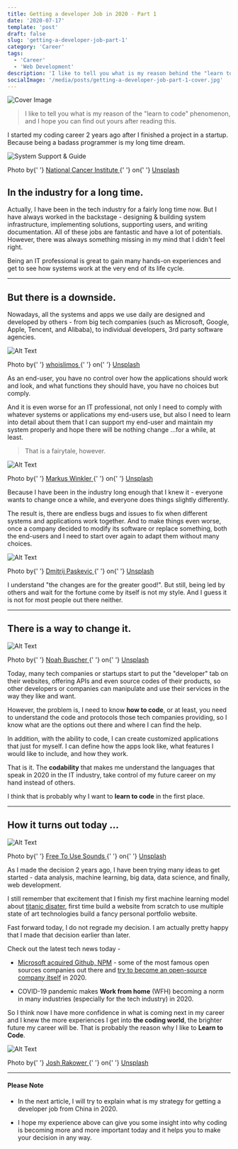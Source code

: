 ```yaml
---
title: Getting a developer Job in 2020 - Part 1
date: '2020-07-17'
template: 'post'
draft: false
slug: 'getting-a-developer-job-part-1'
category: 'Career'
tags:
  - 'Career'
  - 'Web Development'
description: 'I like to tell you what is my reason behind the "learn to code" phenomenon, and I hope you can find out yours.'
socialImage: '/media/posts/getting-a-developer-job-part-1-cover.jpg'
---
```


![Cover Image](/media/posts/getting-a-developer-job-part-1-cover.jpg)

> I like to tell you what is my reason of the "learn to code" phenomenon, and I hope you can find out yours after reading this.

I started my coding career 2 years ago after I finished a project in a startup. Because being a badass programmer is my long time dream.

![System Support & Guide](https://dev-to-uploads.s3.amazonaws.com/i/ui8ji4gklpxlghdavo21.jpg)

<div>
  Photo by{' '}
  <a href="https://unsplash.com/@nci?utm_source=unsplash&amp;utm_medium=referral&amp;utm_content=creditCopyText">
    National Cancer Institute
  </a>{' '}
  on{' '}
  <a href="https://unsplash.com/s/photos/it-system-programming?utm_source=unsplash&amp;utm_medium=referral&amp;utm_content=creditCopyText">
    Unsplash
  </a>
</div>

## In the industry for a long time.

Actually, I have been in the tech industry for a fairly long time now. But I have always worked in the backstage - designing & building system infrastructure, implementing solutions, supporting users, and writing documentation. All of these jobs are fantastic and have a lot of potentials. However, there was always something missing in my mind that I didn't feel right.

Being an IT professional is great to gain many hands-on experiences and get to see how systems work at the very end of its life cycle.

---

## But there is a downside.

Nowadays, all the systems and apps we use daily are designed and developed by others - from big tech companies (such as Microsoft, Google, Apple, Tencent, and Alibaba), to individual developers, 3rd party software agencies.

![Alt Text](https://dev-to-uploads.s3.amazonaws.com/i/bc2hry6ltfar0w62ic6b.jpg)

<div>
  Photo by{' '}
  <a href="https://unsplash.com/@whoislimos?utm_source=unsplash&amp;utm_medium=referral&amp;utm_content=creditCopyText">
    whoislimos
  </a>{' '}
  on{' '}
  <a href="https://unsplash.com/s/photos/unhappy?utm_source=unsplash&amp;utm_medium=referral&amp;utm_content=creditCopyText">
    Unsplash
  </a>
</div>

As an end-user, you have no control over how the applications should work and look, and what functions they should have, you have no choices but comply.

And it is even worse for an IT professional, not only I need to comply with whatever systems or applications my end-users use, but also I need to learn into detail about them that I can support my end-user and maintain my system properly and hope there will be nothing change ...for a while, at least.

> That is a fairytale, however.

![Alt Text](https://dev-to-uploads.s3.amazonaws.com/i/ry2xz82rbt48d8c55zl6.jpg)

<div>
  Photo by{' '}
  <a href="https://unsplash.com/@markuswinkler?utm_source=unsplash&amp;utm_medium=referral&amp;utm_content=creditCopyText">
    Markus Winkler
  </a>{' '}
  on{' '}
  <a href="https://unsplash.com/s/photos/joke-unrealistic?utm_source=unsplash&amp;utm_medium=referral&amp;utm_content=creditCopyText">
    Unsplash
  </a>
</div>

Because I have been in the industry long enough that I knew it - everyone wants to change once a while, and everyone does things slightly differently.

The result is, there are endless bugs and issues to fix when different systems and applications work together. And to make things even worse, once a company decided to modify its software or replace something, both the end-users and I need to start over again to adapt them without many choices.

![Alt Text](https://dev-to-uploads.s3.amazonaws.com/i/nxkw50ywzthob22fqu85.jpg)

<div>
  Photo by{' '}
  <a href="https://unsplash.com/@zeak?utm_source=unsplash&amp;utm_medium=referral&amp;utm_content=creditCopyText">
    Dmitrij Paskevic
  </a>{' '}
  on{' '}
  <a href="https://unsplash.com/s/photos/busy?utm_source=unsplash&amp;utm_medium=referral&amp;utm_content=creditCopyText">
    Unsplash
  </a>
</div>

I understand "the changes are for the greater good!". But still, being led by others and wait for the fortune come by itself is not my style. And I guess it is not for most people out there neither.

---

## There is a way to change it.

![Alt Text](https://dev-to-uploads.s3.amazonaws.com/i/09ue35y43fcwqhiclqg1.jpg)

<div>
  Photo by{' '}
  <a href="https://unsplash.com/@noahbuscher?utm_source=unsplash&amp;utm_medium=referral&amp;utm_content=creditCopyText">
    Noah Buscher
  </a>{' '}
  on{' '}
  <a href="https://unsplash.com/s/photos/help?utm_source=unsplash&amp;utm_medium=referral&amp;utm_content=creditCopyText">
    Unsplash
  </a>
</div>

Today, many tech companies or startups start to put the "developer" tab on their websites, offering APIs and even source codes of their products, so other developers or companies can manipulate and use their services in the way they like and want.

However, the problem is, I need to know **how to code**, or at least, you need to understand the code and protocols those tech companies providing, so I know what are the options out there and where I can find the help.

In addition, with the ability to code, I can create customized applications that just for myself. I can define how the apps look like, what features I would like to include, and how they work.

That is it. The **codability** that makes me understand the languages that speak in 2020 in the IT industry, take control of my future career on my hand instead of others.

I think that is probably why I want to **learn to code** in the first place.

---

## How it turns out today ...

![Alt Text](https://dev-to-uploads.s3.amazonaws.com/i/e20har16ntt97hcbxqaa.jpg)

<div>
  Photo by{' '}
  <a href="https://unsplash.com/@freetousesoundscom?utm_source=unsplash&amp;utm_medium=referral&amp;utm_content=creditCopyText">
    Free To Use Sounds
  </a>{' '}
  on{' '}
  <a href="https://unsplash.com/s/photos/now-programmer?utm_source=unsplash&amp;utm_medium=referral&amp;utm_content=creditCopyText">
    Unsplash
  </a>
</div>

As I made the decision 2 years ago, I have been trying many ideas to get started - data analysis, machine learning, big data, data science, and finally, web development.

I still remember that excitement that I finish my first machine learning model about [titanic disater](https://www.kaggle.com/kelvindevop/kelvin-s-approach-for-titanic-competition), first time build a website from scratch to use multiple state of art technologies build a fancy personal portfolio website.

Fast forward today, I do not regrade my decision. I am actually pretty happy that I made that decision earlier than later.

Check out the latest tech news today -

- [Microsoft acquired Github, NPM](https://github.blog/2020-03-16-npm-is-joining-github/) - some of the most famous open sources companies out there and [try to become an open-source company itself](https://opensource.microsoft.com/) in 2020.

- COVID-19 pandemic makes **Work from home** (WFH) becoming a norm in many industries (especially for the tech industry) in 2020.

So I think now I have more confidence in what is coming next in my career and I knew the more experiences I get into **the coding world**, the brighter future my career will be. That is probably the reason why I like to **Learn to Code**.

![Alt Text](https://dev-to-uploads.s3.amazonaws.com/i/67ylnqh7eqf0g4632f6a.jpg)

<div>
  Photo by{' '}
  <a href="https://unsplash.com/@joshrako?utm_source=unsplash&amp;utm_medium=referral&amp;utm_content=creditCopyText">
    Josh Rakower
  </a>{' '}
  on{' '}
  <a href="https://unsplash.com/s/photos/cool?utm_source=unsplash&amp;utm_medium=referral&amp;utm_content=creditCopyText">
    Unsplash
  </a>
</div>

---

#### Please Note

- In the next article, I will try to explain what is my strategy for getting a developer job from China in 2020.

- I hope my experience above can give you some insight into why coding is becoming more and more important today and it helps you to make your decision in any way.
